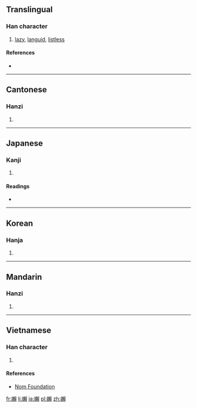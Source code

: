 {{also|懶|懒}}
==Translingual==

===Han character===
{{Han char|rn=38|rad=女|as=16|sn=19|four=4748<sub>6</sub>|canj=女木中金 (VDLC)|ids=⿰[[女]][[賴]]}}

# [[lazy]], [[languid]], [[listless]]

====References====
* {{Han ref|kx=0273.360|dkj=06872|dj=0542.080|hdz=21089.090|uh=5B3E|ud=23358|bh=F1FB|bd=61947}}

----

==Cantonese==

===Hanzi===
{{yue-hanzi|jyut=[[laan5]]|y=laan5}}

# {{defn|lang=yue|sort=女16}}

----

==Japanese==

===Kanji===
{{ja-kanji|grade=|rs=女16}}

# {{defn|lang=ja|sort=女16}}

====Readings====
* {{ja-readings|on=[[らん]] (ran)|kun=[[おこたる]] (okotaru), [[ものうい]] (monoui)}}

----

==Korean==

===Hanja===
{{ko-hanja|hangeul=란|rv=ran|mr=ran}}

# {{defn|lang=ko|sort=女16}}

----

==Mandarin==

===Hanzi===
{{cmn-hanzi|pin=[[lǎn]] ([[lan3]])|wg=lan<sup>3</sup>}}

# {{defn|lang=cmn|sort=女16}}

----

==Vietnamese==

===Han character===
{{vi-readings|rs=女16| hanviet = lãn}}

# {{defn|lang=vi|sort=女16}}

====References====
*[http://nomfoundation.org/common/nom_details.php?codepoint=5b3e Nom Foundation]

[[fr:嬾]]
[[li:嬾]]
[[ja:嬾]]
[[pl:嬾]]
[[zh:嬾]]